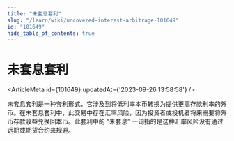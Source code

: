 ```yaml
---
title: "未套息套利"
slug: "/learn/wiki/uncovered-interest-arbitrage-101649"
id: "101649"
hide_table_of_contents: true
---
```



# 未套息套利

<ArticleMeta id={101649} updatedAt={'2023-09-26 13:58:58'} />
<div className='border-solid border-b border-t-0 my-4 border-[var(--ifm-color-gray-300)]' />

未套息套利是一种套利形式，它涉及到将低利率本币转换为提供更高存款利率的外币。在未套息套利中，此交易中存在汇率风险，因为投资者或投机者将来需要将外币存款收益兑换回本币。此套利中的 “未套息” 一词指的是这种汇率风险没有通过远期或期货合约来规避。
